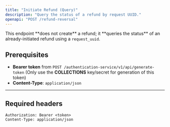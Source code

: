 ```yaml
---
title: "Initiate Refund (Query)"
description: "Query the status of a refund by request UUID."
openapi: "POST /refund-reversal"
---
```


<Note>
    This endpoint **does not create** a refund; it **queries the status** of an already-initiated refund using a <code>request_uuid</code>.
</Note>

## Prerequisites

- **Bearer token** from `POST /authentication-service/v1/api/generate-token` (Only use the **COLLECTIONS** key/secret for generation of this token)
- **Content-Type**: `application/json`

---

## Required headers

```http
Authorization: Bearer <token>
Content-Type: application/json
